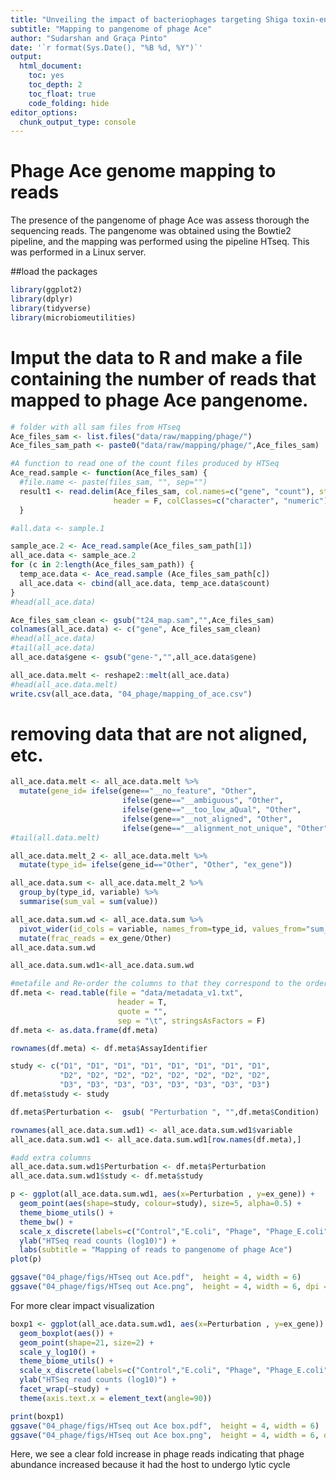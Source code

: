 ---
title: "Unveiling the impact of bacteriophages targeting Shiga toxin-encoding Escherichia coli on the colon microbiome in vitro fermentation"
subtitle: "Mapping to pangenome of phage Ace"
author: "Sudarshan and Graça Pinto"
date: '`r format(Sys.Date(), "%B %d, %Y")`'
output: 
  html_document: 
    toc: yes
    toc_depth: 2
    toc_float: true
    code_folding: hide  
editor_options: 
  chunk_output_type: console
---


# Phage Ace genome mapping to reads
The presence of the pangenome of phage Ace was assess thorough the sequencing reads. The pangenome was obtained using the Bowtie2 pipeline, and the mapping was performed using the pipeline HTseq. This was performed in a Linux server. 

##load the packages
```{r load-libs, message=FALSE, warning=FALSE}
library(ggplot2)
library(dplyr)
library(tidyverse)
library(microbiomeutilities)
```

# Imput the data to R and make a file containing the number of reads that mapped to phage Ace pangenome.
```{r}
# folder with all sam files from HTseq
Ace_files_sam <- list.files("data/raw/mapping/phage/")
Ace_files_sam_path <- paste0("data/raw/mapping/phage/",Ace_files_sam)

#A function to read one of the count files produced by HTSeq
Ace_read.sample <- function(Ace_files_sam) {
  #file.name <- paste(files_sam, "", sep="")
  result1 <- read.delim(Ace_files_sam, col.names=c("gene", "count"), stringsAsFactors = FALSE, 
                       header = F, colClasses=c("character", "numeric"))
  }

#all.data <- sample.1

sample_ace.2 <- Ace_read.sample(Ace_files_sam_path[1])
all_ace.data <- sample_ace.2
for (c in 2:length(Ace_files_sam_path)) {
  temp_ace.data <- Ace_read.sample (Ace_files_sam_path[c])
  all_ace.data <- cbind(all_ace.data, temp_ace.data$count)
}
#head(all_ace.data)

Ace_files_sam_clean <- gsub("t24_map.sam","",Ace_files_sam)
colnames(all_ace.data) <- c("gene", Ace_files_sam_clean)
#head(all_ace.data)
#tail(all_ace.data)
all_ace.data$gene <- gsub("gene-","",all_ace.data$gene)

all_ace.data.melt <- reshape2::melt(all_ace.data)
#head(all_ace.data.melt)
write.csv(all_ace.data, "04_phage/mapping_of_ace.csv")
```

# removing data that are not aligned, etc.
```{r}
all_ace.data.melt <- all_ace.data.melt %>% 
  mutate(gene_id= ifelse(gene=="__no_feature", "Other",
                         ifelse(gene=="__ambiguous", "Other",
                         ifelse(gene=="__too_low_aQual", "Other",
                         ifelse(gene=="__not_aligned", "Other",
                         ifelse(gene=="__alignment_not_unique", "Other", gene))))))
#tail(all.data.melt)

all_ace.data.melt_2 <- all_ace.data.melt %>% 
  mutate(type_id= ifelse(gene_id=="Other", "Other", "ex_gene"))

all_ace.data.sum <- all_ace.data.melt_2 %>% 
  group_by(type_id, variable) %>% 
  summarise(sum_val = sum(value))

all_ace.data.sum.wd <- all_ace.data.sum %>% 
  pivot_wider(id_cols = variable, names_from=type_id, values_from="sum_val") %>% 
  mutate(frac_reads = ex_gene/Other)
all_ace.data.sum.wd

all_ace.data.sum.wd1<-all_ace.data.sum.wd

```

```{r}
#metafile and Re-order the columns to that they correspond to the order of samples in df.meta
df.meta <- read.table(file = "data/metadata_v1.txt", 
                        header = T, 
                        quote = "", 
                        sep = "\t", stringsAsFactors = F)
df.meta <- as.data.frame(df.meta)

rownames(df.meta) <- df.meta$AssayIdentifier

study <- c("D1", "D1", "D1", "D1", "D1", "D1", "D1", "D1",
           "D2", "D2", "D2", "D2", "D2", "D2", "D2", "D2",
           "D3", "D3", "D3", "D3", "D3", "D3", "D3", "D3")
df.meta$study <- study

df.meta$Perturbation <-  gsub( "Perturbation ", "",df.meta$Condition)

rownames(all_ace.data.sum.wd1) <- all_ace.data.sum.wd1$variable
all_ace.data.sum.wd1 <- all_ace.data.sum.wd1[row.names(df.meta),]
```



```{r fig.width=6, fig.height=4}
#add extra columns
all_ace.data.sum.wd1$Perturbation <- df.meta$Perturbation
all_ace.data.sum.wd1$study <- df.meta$study

p <- ggplot(all_ace.data.sum.wd1, aes(x=Perturbation , y=ex_gene)) +
  geom_point(aes(shape=study, colour=study), size=5, alpha=0.5) + 
  theme_biome_utils() + 
  theme_bw() + 
  scale_x_discrete(labels=c("Control","E.coli", "Phage", "Phage_E.coli")) + 
  ylab("HTSeq read counts (log10)") +
  labs(subtitle = "Mapping of reads to pangenome of phage Ace")
plot(p)

ggsave("04_phage/figs/HTseq out Ace.pdf",  height = 4, width = 6)
ggsave("04_phage/figs/HTseq out Ace.png",  height = 4, width = 6, dpi = 300)

```

For more clear impact visualization 

```{r fig.width=8, fig.height=4}
boxp1 <- ggplot(all_ace.data.sum.wd1, aes(x=Perturbation , y=ex_gene)) +
  geom_boxplot(aes()) +
  geom_point(shape=21, size=2) +
  scale_y_log10() + 
  theme_biome_utils() + 
  scale_x_discrete(labels=c("Control","E.coli", "Phage", "Phage_E.coli")) + 
  ylab("HTSeq read counts (log10)") + 
  facet_wrap(~study) +
  theme(axis.text.x = element_text(angle=90))

print(boxp1)
ggsave("04_phage/figs/HTseq out Ace box.pdf",  height = 4, width = 6)
ggsave("04_phage/figs/HTseq out Ace box.png",  height = 4, width = 6, dpi = 300)

```


Here, we see a clear fold increase in phage reads indicating that phage abundance increased because it had the host to undergo lytic cycle
